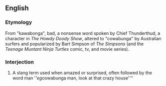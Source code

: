 ==English==
===Etymology===
From "kawabonga", bad, a nonsense word spoken by Chief Thunderthud, a character in ''The Howdy Doody Show'', altered to "cowabunga" by Australian surfers and popularized by Bart Simpson of ''The Simpsons'' (and the ''Teenage Muntant Ninja Turtles'' comic, tv, and movie series).

===Interjection===

#A slang term used when amazed or surprised, often followed by the word man ''''eg ''cowabunga man, look at that crazy house''''

<!--
=== History ===

Most baby boomers can tell you that the first time he or she heard cowabunga was on the Howdy Doody Show, which ran on television from 1947 to 1960.

Eddie Kean, the show's main writer until 1954, invented the characters Chief Thunderthud and Princess Summerfall Winterspring. Chief Thunderthud was supposedly the founder of Doodyville, and began sentences with the nonsense syllable kawa. Anything that was good was "kawagoopa"; anything that was bad was "kawabonga." 

For reasons no one really knows, this word for 'bad' was adopted by Australian surfers in the 1960s. The spelling changed to 'cowabunga', and the term spread to surfers elsewhere. The term became more popular when used by the surfing "Teenage Mutant Ninja Turtles", a television cartoon show.
-->